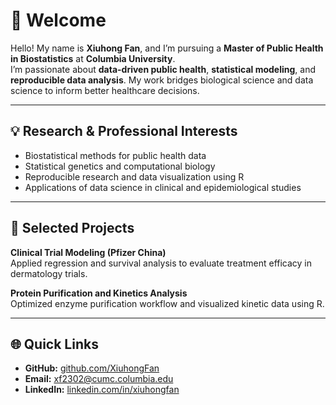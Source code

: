 
# 👋 Welcome

Hello! My name is **Xiuhong Fan**, and I’m pursuing a **Master of Public Health in Biostatistics** at **Columbia University**.  
I’m passionate about **data-driven public health**, **statistical modeling**, and **reproducible data analysis**. My work bridges biological science and data science to inform better healthcare decisions.

---

## 💡 Research & Professional Interests

- Biostatistical methods for public health data  
- Statistical genetics and computational biology  
- Reproducible research and data visualization using R  
- Applications of data science in clinical and epidemiological studies  

---

## 🧩 Selected Projects

**Clinical Trial Modeling (Pfizer China)**  
Applied regression and survival analysis to evaluate treatment efficacy in dermatology trials.

**Protein Purification and Kinetics Analysis**  
Optimized enzyme purification workflow and visualized kinetic data using R.

---

## 🌐 Quick Links

- **GitHub:** [github.com/XiuhongFan](https://github.com/XiuhongFan)  
- **Email:** [xf2302@cumc.columbia.edu](mailto:xf2302@cumc.columbia.edu)  
- **LinkedIn:** [linkedin.com/in/xiuhongfan](https://www.linkedin.com/in/xiuhong-fan-77b010397/)



